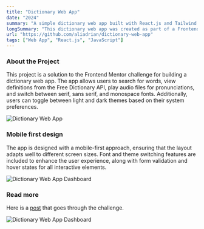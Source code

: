 ```yaml
---
title: "Dictionary Web App"
date: "2024"
summary: "A simple dictionary web app built with React.js and Tailwind CSS, offering responsive search features with light and dark theme support."
longSummary: "This dictionary web app was created as part of a Frontend Mentor challenge. It features search functionality using the Free Dictionary API, responsive layouts for different device sizes, and dynamic font and theme switching. The app adapts to the user's system preferences for light or dark mode and supports interactive elements with focus and hover states."
url: "https://github.com/aliadrian/dictionary-web-app"
tags: ["Web App", "React.js", "JavaScript"]
---
```


### About the Project

This project is a solution to the Frontend Mentor challenge for building a dictionary web app. The app allows users to search for words, view definitions from the Free Dictionary API, play audio files for pronunciations, and switch between serif, sans serif, and monospace fonts. Additionally, users can toggle between light and dark themes based on their system preferences.

<Image
  src="/projects/dictionary/tablet.jpg"
  alt="Dictionary Web App"
  width={2580}
  height={1691}
  caption="Desktop view of the dictionary app. The application is responsive and adapts to various screen sizes."
  contained
  size="lg"
/>

### Mobile first design

The app is designed with a mobile-first approach, ensuring that the layout adapts well to different screen sizes. Font and theme switching features are included to enhance the user experience, along with form validation and hover states for all interactive elements.

<Image
  src="/projects/dictionary/phones3.png"
  alt="Dictionary Web App Dashboard"
  width={1905}
  height={1409}
  caption="Mobile view of the dictionary app, featuring word search and interactive elements."
  contained
  size="lg"
/>

### Read more

Here is a [post](https://www.frontendmentor.io/challenges/dictionary-web-app-h5wwnyuKFL) that goes through the challenge.

<Image
  src="/projects/dictionary/floating3.png"
  alt="Dictionary Web App Dashboard"
  width={2580}
  height={1691}
  contained
  size="lg"
/>
